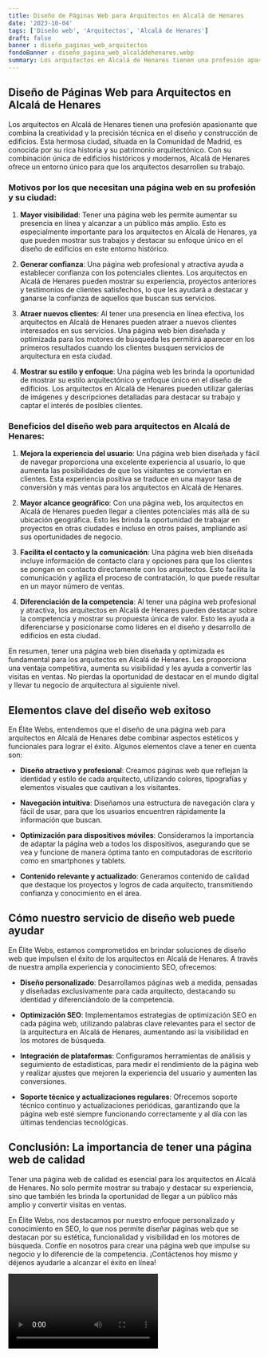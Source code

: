 ```yaml
---
title: Diseño de Páginas Web para Arquitectos en Alcalá de Henares
date: '2023-10-04'
tags: ['Diseño web', 'Arquitectos', 'Alcalá de Henares']
draft: false
banner : diseño_paginas_web_arquitectos
fondoBanner : diseño_pagina_web_alcaládehenares.webp
summary: Los arquitectos en Alcalá de Henares tienen una profesión apasionante que combina la creatividad y la precisión técnica en el diseño y construcción de edificios. Esta hermosa ciudad, situada en la Comunidad de Madrid, es conocida por su rica historia y su patrimonio arquitectónico. Con su combinación única de edificios históricos y modernos, Alcalá de Henares ofrece un entorno único para que los arquitectos desarrollen su trabajo.
---
```


## Diseño de Páginas Web para Arquitectos en Alcalá de Henares

Los arquitectos en Alcalá de Henares tienen una profesión apasionante que combina la creatividad y la precisión técnica en el diseño y construcción de edificios. Esta hermosa ciudad, situada en la Comunidad de Madrid, es conocida por su rica historia y su patrimonio arquitectónico. Con su combinación única de edificios históricos y modernos, Alcalá de Henares ofrece un entorno único para que los arquitectos desarrollen su trabajo.

### Motivos por los que necesitan una página web en su profesión y su ciudad:

1. **Mayor visibilidad**: Tener una página web les permite aumentar su presencia en línea y alcanzar a un público más amplio. Esto es especialmente importante para los arquitectos en Alcalá de Henares, ya que pueden mostrar sus trabajos y destacar su enfoque único en el diseño de edificios en este entorno histórico.

2. **Generar confianza**: Una página web profesional y atractiva ayuda a establecer confianza con los potenciales clientes. Los arquitectos en Alcalá de Henares pueden mostrar su experiencia, proyectos anteriores y testimonios de clientes satisfechos, lo que les ayudará a destacar y ganarse la confianza de aquellos que buscan sus servicios.

3. **Atraer nuevos clientes**: Al tener una presencia en línea efectiva, los arquitectos en Alcalá de Henares pueden atraer a nuevos clientes interesados en sus servicios. Una página web bien diseñada y optimizada para los motores de búsqueda les permitirá aparecer en los primeros resultados cuando los clientes busquen servicios de arquitectura en esta ciudad.

4. **Mostrar su estilo y enfoque**: Una página web les brinda la oportunidad de mostrar su estilo arquitectónico y enfoque único en el diseño de edificios. Los arquitectos en Alcalá de Henares pueden utilizar galerías de imágenes y descripciones detalladas para destacar su trabajo y captar el interés de posibles clientes.

### Beneficios del diseño web para arquitectos en Alcalá de Henares:

1. **Mejora la experiencia del usuario**: Una página web bien diseñada y fácil de navegar proporciona una excelente experiencia al usuario, lo que aumenta las posibilidades de que los visitantes se conviertan en clientes. Esta experiencia positiva se traduce en una mayor tasa de conversión y más ventas para los arquitectos en Alcalá de Henares.

2. **Mayor alcance geográfico**: Con una página web, los arquitectos en Alcalá de Henares pueden llegar a clientes potenciales más allá de su ubicación geográfica. Esto les brinda la oportunidad de trabajar en proyectos en otras ciudades e incluso en otros países, ampliando así sus oportunidades de negocio.

3. **Facilita el contacto y la comunicación**: Una página web bien diseñada incluye información de contacto clara y opciones para que los clientes se pongan en contacto directamente con los arquitectos. Esto facilita la comunicación y agiliza el proceso de contratación, lo que puede resultar en un mayor número de ventas.

4. **Diferenciación de la competencia**: Al tener una página web profesional y atractiva, los arquitectos en Alcalá de Henares pueden destacar sobre la competencia y mostrar su propuesta única de valor. Esto les ayuda a diferenciarse y posicionarse como líderes en el diseño y desarrollo de edificios en esta ciudad.

En resumen, tener una página web bien diseñada y optimizada es fundamental para los arquitectos en Alcalá de Henares. Les proporciona una ventaja competitiva, aumenta su visibilidad y les ayuda a convertir las visitas en ventas. No pierdas la oportunidad de destacar en el mundo digital y llevar tu negocio de arquitectura al siguiente nivel.

<GifSeo />

<Cta />

## Elementos clave del diseño web exitoso

En Élite Webs, entendemos que el diseño de una página web para arquitectos en Alcalá de Henares debe combinar aspectos estéticos y funcionales para lograr el éxito. Algunos elementos clave a tener en cuenta son:

- **Diseño atractivo y profesional**: Creamos páginas web que reflejan la identidad y estilo de cada arquitecto, utilizando colores, tipografías y elementos visuales que cautivan a los visitantes.

- **Navegación intuitiva**: Diseñamos una estructura de navegación clara y fácil de usar, para que los usuarios encuentren rápidamente la información que buscan.

- **Optimización para dispositivos móviles**: Consideramos la importancia de adaptar la página web a todos los dispositivos, asegurando que se vea y funcione de manera óptima tanto en computadoras de escritorio como en smartphones y tablets.

- **Contenido relevante y actualizado**: Generamos contenido de calidad que destaque los proyectos y logros de cada arquitecto, transmitiendo confianza y conocimiento en el área.

## Cómo nuestro servicio de diseño web puede ayudar

En Élite Webs, estamos comprometidos en brindar soluciones de diseño web que impulsen el éxito de los arquitectos en Alcalá de Henares. A través de nuestra amplia experiencia y conocimiento SEO, ofrecemos:

- **Diseño personalizado**: Desarrollamos páginas web a medida, pensadas y diseñadas exclusivamente para cada arquitecto, destacando su identidad y diferenciándolo de la competencia.

- **Optimización SEO**: Implementamos estrategias de optimización SEO en cada página web, utilizando palabras clave relevantes para el sector de la arquitectura en Alcalá de Henares, aumentando así la visibilidad en los motores de búsqueda.

- **Integración de plataformas**: Configuramos herramientas de análisis y seguimiento de estadísticas, para medir el rendimiento de la página web y realizar ajustes que mejoren la experiencia del usuario y aumenten las conversiones.

- **Soporte técnico y actualizaciones regulares**: Ofrecemos soporte técnico continuo y actualizaciones periódicas, garantizando que la página web esté siempre funcionando correctamente y al día con las últimas tendencias tecnológicas.

## Conclusión: La importancia de tener una página web de calidad

Tener una página web de calidad es esencial para los arquitectos en Alcalá de Henares. No solo permite mostrar su trabajo y destacar su experiencia, sino que también les brinda la oportunidad de llegar a un público más amplio y convertir visitas en ventas.

En Élite Webs, nos destacamos por nuestro enfoque personalizado y conocimiento en SEO, lo que nos permite diseñar páginas web que se destacan por su estética, funcionalidad y visibilidad en los motores de búsqueda. Confíe en nosotros para crear una página web que impulse su negocio y lo diferencie de la competencia. ¡Contáctenos hoy mismo y déjenos ayudarle a alcanzar el éxito en línea!

<Video />

<CtaBot job='Arquitectos' city='Alcalá de Henares'/>

<Gmaps query='Alcalá de Henares+españa+maps' />